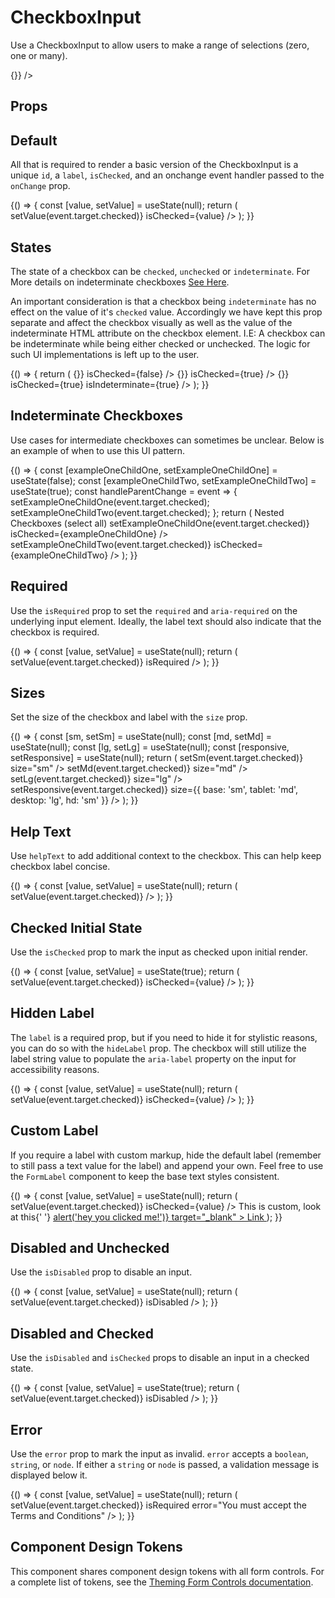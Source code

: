 
<Meta title="Components/CheckboxInput/Overview" component={CheckboxInput} />

# CheckboxInput

Use a CheckboxInput to allow users to make a range of selections (zero, one or many).

<Canvas isExpanded>
  <CheckboxInput
    id="example"
    label="Checkbox with a label"
    isChecked
    onChange={() => {}}
  />
</Canvas>

## Props

<ArgsTable of={CheckboxInput} />

## Default

All that is required to render a basic version of the CheckboxInput is a unique `id`, a `label`, `isChecked`, and an onchange event handler passed to the `onChange` prop.

<Canvas>
  <Story name="Default">
    {() => {
      const [value, setValue] = useState(null);
      return (
        <CheckboxInput
          id="defaultStateIsUnchecked"
          label="Label"
          onChange={event => setValue(event.target.checked)}
          isChecked={value}
        />
      );
    }}
  </Story>
</Canvas>

## States

The state of a checkbox can be `checked`, `unchecked` or `indeterminate`. For More
details on indeterminate checkboxes [See Here](https://developer.mozilla.org/en-US/docs/Web/HTML/Element/input/checkbox#indeterminate).

An important consideration is that a checkbox being `indeterminate` has no effect on the value of it's `checked` value. Accordingly
we have kept this prop separate and affect the checkbox visually as well as the value of the indeterminate HTML attribute on the checkbox
element. I.E: A checkbox can be indeterminate while being either checked or unchecked. The logic for such UI implementations is left
up to the user.

<Canvas>
  <Story name="States">
    {() => {
      return (
        <Box childGap="md">
          <CheckboxInput
            id="statesUnchecked"
            label="Unchecked"
            onChange={() => {}}
            isChecked={false}
          />
          <CheckboxInput
            id="statesCHecked"
            label="Checked"
            onChange={() => {}}
            isChecked={true}
          />
          <CheckboxInput
            id="statesUnchecked"
            label="Indeterminate"
            onChange={() => {}}
            isChecked={true}
            isIndeterminate={true}
          />
        </Box>
      );
    }}
  </Story>
</Canvas>

## Indeterminate Checkboxes

Use cases for intermediate checkboxes can sometimes be unclear. Below is an example of when to use this UI pattern.

<Canvas>
  <Story name="Indeterminate Checkboxes">
    {() => {
      const [exampleOneChildOne, setExampleOneChildOne] = useState(false);
      const [exampleOneChildTwo, setExampleOneChildTwo] = useState(true);
      const handleParentChange = event => {
        setExampleOneChildOne(event.target.checked);
        setExampleOneChildTwo(event.target.checked);
      };
      return (
        <Box childGap="md">
          <Box display="block" fontWeight="bold">
            Nested Checkboxes (select all)
          </Box>
          <Box childGap="sm">
            <CheckboxInput
              id="statesUnchecked"
              label="Parent"
              onChange={handleParentChange}
              isChecked={exampleOneChildOne || exampleOneChildTwo}
              isIndeterminate={exampleOneChildOne !== exampleOneChildTwo}
            />
            <Box padding="0 0 0 sm" childGap="sm">
              <CheckboxInput
                id="statesUnchecked"
                label="Child One"
                onChange={event => setExampleOneChildOne(event.target.checked)}
                isChecked={exampleOneChildOne}
              />
              <CheckboxInput
                id="statesUnchecked"
                label="Child Two"
                onChange={event => setExampleOneChildTwo(event.target.checked)}
                isChecked={exampleOneChildTwo}
              />
            </Box>
          </Box>
        </Box>
      );
    }}
  </Story>
</Canvas>

## Required

Use the `isRequired` prop to set the `required` and `aria-required` on the underlying input element.
Ideally, the label text should also indicate that the checkbox is required.

<Canvas>
  <Story name="Required">
    {() => {
      const [value, setValue] = useState(null);
      return (
        <CheckboxInput
          id="requiredCheckboxIsUnchecked"
          label="Required Checkbox"
          isChecked={value}
          onChange={event => setValue(event.target.checked)}
          isRequired
        />
      );
    }}
  </Story>
</Canvas>

## Sizes

Set the size of the checkbox and label with the `size` prop.

<Canvas>
  <Story name="Sizes">
    {() => {
      const [sm, setSm] = useState(null);
      const [md, setMd] = useState(null);
      const [lg, setLg] = useState(null);
      const [responsive, setResponsive] = useState(null);
      return (
        <Box childGap="md">
          <CheckboxInput
            id="smCheckboxInput"
            label="Small checkbox"
            helpText="More helpful text about this checkbox"
            isChecked={sm}
            onChange={event => setSm(event.target.checked)}
            size="sm"
          />
          <CheckboxInput
            id="mdCheckboxInput"
            label="Medium checkbox"
            helpText="More helpful text about this checkbox"
            isChecked={md}
            onChange={event => setMd(event.target.checked)}
            size="md"
          />
          <CheckboxInput
            id="lgCheckboxInput"
            label="Large checkbox"
            helpText="More helpful text about this checkbox"
            isChecked={lg}
            onChange={event => setLg(event.target.checked)}
            size="lg"
          />
          <CheckboxInput
            id="responsiveCheckboxInput"
            label="Responsive checkbox"
            helpText="Will change sizes depending on viewport width"
            isChecked={responsive}
            onChange={event => setResponsive(event.target.checked)}
            size={{ base: 'sm', tablet: 'md', desktop: 'lg', hd: 'sm' }}
          />
        </Box>
      );
    }}
  </Story>
</Canvas>

## Help Text

Use `helpText` to add additional context to the checkbox.
This can help keep checkbox label concise.

<Canvas>
  <Story name="Help Text">
    {() => {
      const [value, setValue] = useState(null);
      return (
        <CheckboxInput
          id="helpTextCheckbox"
          label="Checkbox with help text"
          helpText="More helpful text about this checkbox"
          isChecked={value}
          onChange={event => setValue(event.target.checked)}
        />
      );
    }}
  </Story>
</Canvas>

## Checked Initial State

Use the `isChecked` prop to mark the input as checked upon initial render.

<Canvas>
  <Story name="Checked Initial State">
    {() => {
      const [value, setValue] = useState(true);
      return (
        <CheckboxInput
          id="initialStateChecked"
          label="Label"
          onChange={value => setValue(event.target.checked)}
          isChecked={value}
        />
      );
    }}
  </Story>
</Canvas>

## Hidden Label

The `label` is a required prop, but if you need to hide it for stylistic reasons, you can do
so with the `hideLabel` prop. The checkbox will still utilize the label string value to
populate the `aria-label` property on the input for accessibility reasons.

<Canvas>
  <Story name="Hidden Label">
    {() => {
      const [value, setValue] = useState(null);
      return (
        <CheckboxInput
          id="hiddenLabel"
          hideLabel
          onChange={value => setValue(event.target.checked)}
          isChecked={value}
        />
      );
    }}
  </Story>
</Canvas>

## Custom Label

If you require a label with custom markup, hide the default label (remember to still pass a text value for the label)
and append your own. Feel free to use the `FormLabel` component to keep the base text styles consistent.

<Canvas>
  <Story name="Custom Label">
    {() => {
      const [value, setValue] = useState(null);
      return (
        <Box direction="row" alignItems="center">
          <CheckboxInput
            id="customLabel"
            label="This label is custom"
            hideLabel
            onChange={value => setValue(event.target.checked)}
            isChecked={value}
          />
          <FormLabel inputId="customLabel">
            <Box display="block" fontSize="xl" color="secondary-500">
              This is custom, look at this{' '}
              <a
                href="https://palmetto.com"
                onClick={() => alert('hey you clicked me!')}
                target="_blank"
              >
                Link
              </a>
            </Box>
          </FormLabel>
        </Box>
      );
    }}
  </Story>
</Canvas>

## Disabled and Unchecked

Use the `isDisabled` prop to disable an input.

<Canvas>
  <Story name="Disabled and Unchecked">
    {() => {
      const [value, setValue] = useState(null);
      return (
        <CheckboxInput
          id="disabledAndUnchecked"
          label="Label"
          isChecked={value}
          onChange={value => setValue(event.target.checked)}
          isDisabled
        />
      );
    }}
  </Story>
</Canvas>

## Disabled and Checked

Use the `isDisabled` and `isChecked` props to disable an input in a checked state.

<Canvas>
  <Story name="Disabled and Checked">
    {() => {
      const [value, setValue] = useState(true);
      return (
        <CheckboxInput
          id="disabledAndUnchecked"
          label="Label"
          isChecked={value}
          onChange={value => setValue(event.target.checked)}
          isDisabled
        />
      );
    }}
  </Story>
</Canvas>

## Error

Use the `error` prop to mark the input as invalid. `error` accepts a `boolean`, `string`, or `node`. If either a `string` or `node` is passed, a validation message is displayed below it.

<Canvas>
  <Story name="Error">
    {() => {
      const [value, setValue] = useState(null);
      return (
        <CheckboxInput
          id="invalidCheckbox"
          label="Label"
          isChecked={value}
          onChange={value => setValue(event.target.checked)}
          isRequired
          error="You must accept the Terms and Conditions"
        />
      );
    }}
  </Story>
</Canvas>

## Component Design Tokens

This component shares component design tokens with all form controls. For a complete list of tokens, see the [Theming Form Controls documentation](/docs/theming-form-controls--custom-theme-form).
